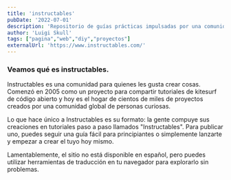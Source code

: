 ```yaml
---
title: 'instructables'
pubDate: '2022-07-01'
description: 'Repositorio de guías prácticas impulsadas por una comunidad de desarrolladores.'
author: 'Luigi Skull'
tags: ["pagina","web","diy","proyectos"]
externalUrl: 'https://www.instructables.com/' 
---
```



### Veamos qué es instructables.


Instructables es una comunidad para quienes les gusta crear cosas. Comenzó en 2005 como un proyecto para compartir tutoriales de kitesurf de código abierto y hoy es el hogar de cientos de miles de proyectos creados por una comunidad global de personas curiosas.

Lo que hace único a Instructables es su formato: la gente compuye sus creaciones en tutoriales paso a paso llamados "Instructables". Para publicar uno, puedes seguir una guía fácil para principiantes o simplemente lanzarte y empezar a crear el tuyo hoy mismo.

Lamentablemente, el sitio no está disponible en español, pero puedes utilizar herramientas de traducción en tu navegador para explorarlo sin problemas.